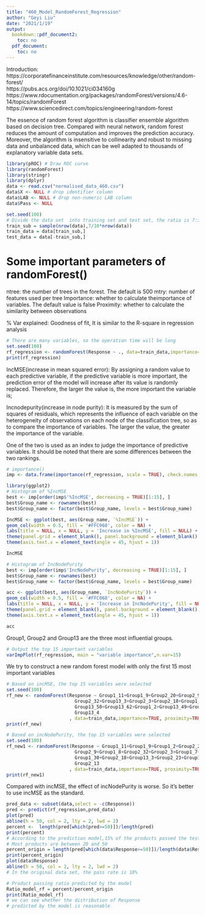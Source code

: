 ---
title: "460_Model_RandomForest_Regression"
author: "Geyi Liu"
date: "2021/1/19"
output:
  bookdown::pdf_document2:
    toc: no
  pdf_document:
    toc: no
---

Introduction:
https://corporatefinanceinstitute.com/resources/knowledge/other/random-forest/  
https://pubs.acs.org/doi/10.1021/ci034160g  
https://www.rdocumentation.org/packages/randomForest/versions/4.6-14/topics/randomForest  
https://www.sciencedirect.com/topics/engineering/random-forest  

The essence of random forest algorithm is classifier ensemble algorithm based on decision tree. Compared with neural network, random forest reduces the amount of computation and improves the prediction accuracy. Moreover, the algorithm is insensitive to collinearity and robust to missing data and unbalanced data, which can be well adapted to thousands of explanatory variable data sets.


```{r}
library(pROC) # Draw ROC curve
library(randomForest)
library(stringr)
library(dplyr)
data <- read.csv("normalised_data_460.csv")
data$X <- NULL # drop identifier column
data$LAB <- NULL # drop non-numeric LAB column
data$Pass <- NULL 
```

```{r}
set.seed(100)
# Divide the data set  into training set and test set, the ratio is 7:3
train_sub = sample(nrow(data),7/10*nrow(data))
train_data = data[train_sub,]
test_data = data[-train_sub,]
```


# Some important parameters of randomForest()

ntree: the number of trees in the forest. The default is 500
mtry: number of features used per tree
Importance: whether to calculate theimportance of variables. The default value is false
Proximity: whether to calculate the similarity between observations

% Var explained: Goodness of fit,
It is similar to the R-square in regression analysis


```{r}
# There are many variables, so the operation time will be long
set.seed(100)
rf_regression <- randomForest(Response ~ ., data=train_data,importance=TRUE, proximity=TRUE)
print(rf_regression)
```
IncMSE(increase in mean squared error):  By assigning a random value to each predictive variable, if the predictive variable is more important, the prediction error of the model will increase after its value is randomly replaced. Therefore, the larger the value is, the more important the variable is;

Incnodepurity(increase in node purity): It is measured by the sum of squares of residuals, which represents the influence of each variable on the heterogeneity of observations on each node of the classification tree, so as to compare the importance of variables. The larger the value, the greater the importance of the variable.

One of the two is used as an index to judge the importance of predictive variables. It should be noted that there are some differences between the two rankings.


```{r}
# importance()
imp <- data.frame(importance(rf_regression, scale = TRUE), check.names = FALSE)
```


```{r}
library(ggplot2)
# Histogram of %IncMSE
best <- imp[order(imp$'%IncMSE', decreasing = TRUE)[1:15], ]
best$Group_name <- rownames(best)
best$Group_name <- factor(best$Group_name, levels = best$Group_name)

IncMSE <- ggplot(best, aes(Group_name, `%IncMSE`)) +
geom_col(width = 0.5, fill = '#FFC068', color = NA) +
labs(title = NULL, x = NULL, y = 'Increase in %IncMSE', fill = NULL) +
theme(panel.grid = element_blank(), panel.background = element_blank(), axis.line = element_line(colour = 'black')) +
theme(axis.text.x = element_text(angle = 45, hjust = 1))

IncMSE
```

```{r}
# Histogram of IncNodePurity
best <- imp[order(imp$'IncNodePurity', decreasing = TRUE)[1:15], ]
best$Group_name <- rownames(best)
best$Group_name <- factor(best$Group_name, levels = best$Group_name)

acc <- ggplot(best, aes(Group_name, `IncNodePurity`)) +
geom_col(width = 0.5, fill = '#FFC068', color = NA) +
labs(title = NULL, x = NULL, y = 'Increase in IncNodePurity', fill = NULL) +
theme(panel.grid = element_blank(), panel.background = element_blank(), axis.line = element_line(colour = 'black')) +
theme(axis.text.x = element_text(angle = 45, hjust = 1))

acc
```
Group1, Group2 and Group13 are the three most influential groups.

```{r}
# Output the top 15 important variables
varImpPlot(rf_regression, main = "variable importance",n.var=15)
```

We try to construct a new random forest model with only the first 15 most important variables
```{r}
# Based on incMSE, the top 15 variables were selected
set.seed(100)
rf_new <- randomForest(Response ~ Group1_11+Group1_9+Group2_20+Group2_9+
                         Group2_32+Group13_3+Group2_3+Group2_18+Group1_30+
                         Group13_50+Group13_62+Group1_2+Group13_49+Group1_29+
                         Group13_4
                       , data=train_data,importance=TRUE, proximity=TRUE)
print(rf_new)
```


```{r}
# Based on incNodePurity, the top 15 variables were selected
set.seed(100)
rf_new1 <- randomForest(Response ~ Group1_11+Group1_9+Group1_2+Group2_20+
                         Group2_9+Group1_8+Group2_32+Group2_3+Group1_7+
                         Group1_30+Group2_18+Group13_3+Group2_23+Group1_29+
                         Group2_13
                       , data=train_data,importance=TRUE, proximity=TRUE)
print(rf_new1)
```
Compared with incMSE, the effect of incNodePurity is worse. So it's better to use incMSE as the standard.



```{r}
pred_data <- subset(data,select = -c(Response))
pred <- predict(rf_regression,pred_data)
plot(pred)
abline(h = 50, col = 2, lty = 2, lwd = 2)
percent <-  length(pred[which(pred>=50)])/length(pred)
print(percent)
# According to the prediction model,15% of the products passed the test
# Most products are between 20 and 50
percent_origin = length(pred[which(data$Response>=50)])/length(data$Response)
print(percent_origin)
plot(data$Response)
abline(h = 50, col = 2, lty = 2, lwd = 2)
# In the original data set, the pass rate is 18%

# Product passing ratio predicted by the model
Ratio_model_rf = percent/percent_origin
print(Ratio_model_rf)
# we can see whether the distribution of Response 
# predicted by the model is reasonable
```

